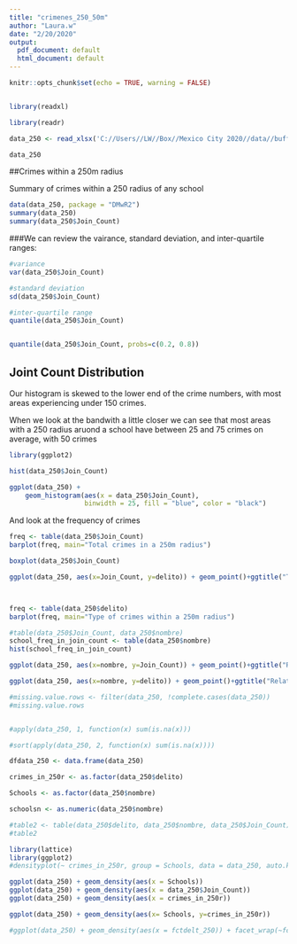 ```yaml
---
title: "crimenes_250_50m"
author: "Laura.w"
date: "2/20/2020"
output:
  pdf_document: default
  html_document: default
---
```


```r
knitr::opts_chunk$set(echo = TRUE, warning = FALSE)
```

```r


```
```r
library(readxl)

library(readr)

data_250 <- read_xlsx('C://Users//LW//Box//Mexico City 2020//data//buffer_250_crime1_TableToExcel.xlsx')

data_250
```


##Crimes within a 250m radius

Summary of crimes within a 250 radius of any school
```r
data(data_250, package = "DMwR2")
summary(data_250)
summary(data_250$Join_Count)
```
###We can review the vairance, standard deviation, and inter-quartile ranges:
```r
#variance
var(data_250$Join_Count)

#standard deviation
sd(data_250$Join_Count)

#inter-quartile range
quantile(data_250$Join_Count)


quantile(data_250$Join_Count, probs=c(0.2, 0.8))
```

## Joint Count Distribution

Our histogram is skewed to the lower end of the crime numbers, with most areas experiencing under 150 crimes.

When we look at the bandwith a little closer we can see that most areas with a 250 radius aruond a school have between 25 and 75 crimes on average, with 50 crimes 
```r

library(ggplot2)

hist(data_250$Join_Count)

ggplot(data_250) +
    geom_histogram(aes(x = data_250$Join_Count),
                   binwidth = 25, fill = "blue", color = "black")
```

And look at the frequency of crimes
```r
freq <- table(data_250$Join_Count)
barplot(freq, main="Total crimes in a 250m radius")
```

```r
boxplot(data_250$Join_Count)


```


```r
ggplot(data_250, aes(x=Join_Count, y=delito)) + geom_point()+ggtitle("Type of Crimes Reported")




```

```r
freq <- table(data_250$delito)
barplot(freq, main="Type of crimes within a 250m radius")
```




```r
#table(data_250$Join_Count, data_250$nombre)
school_freq_in_join_count <- table(data_250$nombre)
hist(school_freq_in_join_count)

```

```r

ggplot(data_250, aes(x=nombre, y=Join_Count)) + geom_point()+ggtitle("Relationship school and count")
```

```r

ggplot(data_250, aes(x=nombre, y=delito)) + geom_point()+ggtitle("Relationship school and crime")

```

```r

#missing.value.rows <- filter(data_250, !complete.cases(data_250)) 
#missing.value.rows


#apply(data_250, 1, function(x) sum(is.na(x)))

#sort(apply(data_250, 2, function(x) sum(is.na(x))))

```

```r
dfdata_250 <- data.frame(data_250)

crimes_in_250r <- as.factor(data_250$delito)

Schools <- as.factor(data_250$nombre)

schoolsn <- as.numeric(data_250$nombre)


```

```r
#table2 <- table(data_250$delito, data_250$nombre, data_250$Join_Count)
#table2


```

```r
library(lattice)
library(ggplot2)
#densityplot(~ crimes_in_250r, group = Schools, data = data_250, auto.key = TRUE)

ggplot(data_250) + geom_density(aes(x = Schools))
ggplot(data_250) + geom_density(aes(x = data_250$Join_Count))
ggplot(data_250) + geom_density(aes(x = crimes_in_250r))

ggplot(data_250) + geom_density(aes(x= Schools, y=crimes_in_250r))


```

```r
#ggplot(data_250) + geom_density(aes(x = fctdelt_250)) + facet_wrap(~fctnom_250)

 ```
